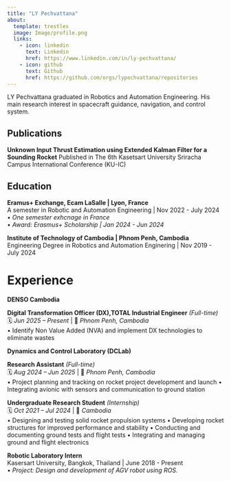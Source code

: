 ```yaml
---
title: "LY Pechvattana"
about:
  template: trestles
  image: Image/profile.png
  links:
    - icon: linkedin
      text: Linkedin
      href: https://www.linkedin.com/in/ly-pechvattana/
    - icon: github
      text: Github
      href: https://github.com/orgs/lypechvattana/repositories
---
```

LY Pechvattana graduated in Robotics and Automation Engineering. His main research interest in spacecraft guidance, navigation, and control system.

## Publications
**Unknown Input Thrust Estimation using Extended Kalman Filter for a Sounding Rocket** <be>
Published in The 6th Kasetsart University Sriracha Campus International Conference (KU-IC)

## Education

**Eramus+ Exchange, Ecam LaSalle | Lyon, France** <br>
A semester in Robotic and Automation Engineering | Nov 2022 - July 2024  <br>
• *One semester exhcnage in France* <br>
• *Award: Erasmus+ Scholarship | Jan 2024 - Jun 2024*

**Institute of Technology of Cambodia | Phnom Penh, Cambodia** <br>
Engineering Degree in Robotics and Automation Enginering | Nov 2019 - July 2024

# Experience

**DENSO Cambodia** <br>

**Digital Transformation Officer (DX),TOTAL Industrial Engineer** *(Full-time)*  
🗓 *Jun 2025 – Present* | 📍 *Phnom Penh, Cambodia*  
• Identify Non Value Added (NVA) and implement DX technologies to eliminate wastes

**Dynamics and Control Laboratory (DCLab)** <br>

**Research Assistant** *(Full-time)*  
🗓 *Aug 2024 – Jun 2025* | 📍 *Phnom Penh, Cambodia*  
• Project planning and tracking on rocket project development and launch 
• Integrating avionic with sensors and communication to ground station <br>

 **Undergraduate Research Student** *(Internship)*  
🗓 *Oct 2021 – Jul 2024* | 📍 *Cambodia*  
• Designing and testing solid rocket propulsion systems
• Developing rocket structures for improved performance and stability
• Conducting and documenting ground tests and flight tests
• Integrating and managing ground and flight electronics


**Robotic Laboratory Intern** <br>
Kasersart University, Bangkok, Thailand | June 2018 - Present<br>
• *Project: Design and development of AGV robot using ROS.* <br>

